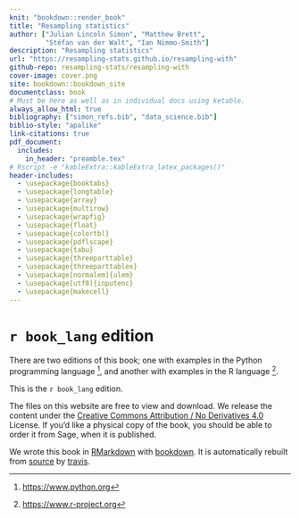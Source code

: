 ```yaml
---
knit: "bookdown::render_book"
title: "Resampling statistics"
author: ["Julian Lincoln Simon", "Matthew Brett",
         "Stéfan van der Walt", "Ian Nimmo-Smith"]
description: "Resampling statistics"
url: "https://resampling-stats.github.io/resampling-with"
github-repo: resampling-stats/resampling-with
cover-image: cover.png
site: bookdown::bookdown_site
documentclass: book
# Must be here as well as in individual docs using ketable.
always_allow_html: true
bibliography: ["simon_refs.bib", "data_science.bib"]
biblio-style: "apalike"
link-citations: true
pdf_document:
  includes:
    in_header: "preamble.tex"
# Rscript -e "kableExtra::kableExtra_latex_packages()"
header-includes:
  - \usepackage{booktabs}
  - \usepackage{longtable}
  - \usepackage{array}
  - \usepackage{multirow}
  - \usepackage{wrapfig}
  - \usepackage{float}
  - \usepackage{colortbl}
  - \usepackage{pdflscape}
  - \usepackage{tabu}
  - \usepackage{threeparttable}
  - \usepackage{threeparttablex}
  - \usepackage[normalem]{ulem}
  - \usepackage[utf8]{inputenc}
  - \usepackage{makecell}
---
```


# `r book_lang` edition {-}

There are two editions of this book; one with examples in the Python
programming language [^python], and another with examples in the R language
[^R].

This is the `r book_lang` edition.

The files on this website are free to view and download. We release the content
under the [Creative Commons Attribution / No Derivatives
4.0](http://creativecommons.org/licenses/by-nd/4.0/) License. If you'd like
a physical copy of the book, you should be able to order it from Sage, when it
is published.

We wrote this book in
[RMarkdown](https://rmarkdown.rstudio.com) with
[bookdown](https://bookdown.org). It is automatically rebuilt
from
[source](https://github.com/resampling-stats/resampling-with) by
[travis](http://travis-ci.org/).

<!---
Links that we may use in several chapters.
-->

[^python]: <https://www.python.org>
[^R]: <https://www.r-project.org>
